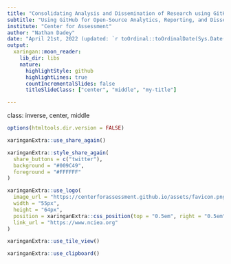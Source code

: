 ```yaml
---
title: "Consolidating Analysis and Dissemination of Research using GitHub"
subtitle: "Using GitHub for Open-Source Analytics, Reporting, and Dissemination of Research"
institute: "Center for Assessment"
author: "Nathan Dadey"
date: "April 21st, 2022 (updated: `r toOrdinal::toOrdinalDate(Sys.Date())`)"
output:
  xaringan::moon_reader:
    lib_dir: libs
    nature:
      highlightStyle: github
      highlightLines: true
      countIncrementalSlides: false
      titleSlideClass: ["center", "middle", "my-title"]

---
```

class: inverse, center, middle

```r
options(htmltools.dir.version = FALSE)
```

```r
xaringanExtra::use_share_again()
```

```r
xaringanExtra::style_share_again(
  share_buttons = c("twitter"),
  background = "#009C49",
  foreground = "#FFFFFF"
)
```

```r
xaringanExtra::use_logo(
  image_url = "https://centerforassessment.github.io/assets/favicon.png",
  width = "55px",
  height = "64px",
  position = xaringanExtra::css_position(top = "0.5em", right = "0.5em"),
  link_url = "https://www.nciea.org"
)
```

```r
xaringanExtra::use_tile_view()
```

```r
xaringanExtra::use_clipboard()
```
